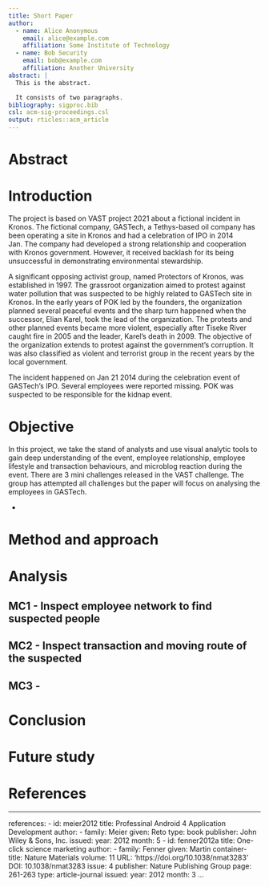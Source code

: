 ```yaml
---
title: Short Paper
author:
  - name: Alice Anonymous
    email: alice@example.com
    affiliation: Some Institute of Technology
  - name: Bob Security
    email: bob@example.com
    affiliation: Another University
abstract: |
  This is the abstract.

  It consists of two paragraphs.
bibliography: sigproc.bib
csl: acm-sig-proceedings.csl
output: rticles::acm_article
---
```


# Abstract

# Introduction 

The project is based on VAST project 2021 about a fictional incident in Kronos. The fictional company, GASTech, a Tethys-based oil company has been operating a site in Kronos and had a celebration of IPO in 2014 Jan. The company had developed a strong relationship and cooperation with Kronos government. However, it received  backlash for its being unsuccessful in demonstrating environmental stewardship. 

A significant opposing activist group, named Protectors of Kronos, was established in 1997. The grassroot organization aimed to protest against water pollution that was suspected to be highly related to GASTech site in Kronos. In the early years of POK led by the founders, the organization planned several peaceful events and the sharp turn happened when the successor, Elian Karel, took the lead of the organization. The protests and other planned events became more violent, especially after Tiseke River caught fire in 2005 and the leader, Karel's death in 2009. The objective of the organization extends to protest against the government's corruption. It was also classified as violent and terrorist group in the recent years by the local government.

The incident happened on Jan 21 2014 during the celebration event of GASTech's IPO. Several employees were reported missing. POK was suspected to be responsible for the kidnap event. 


# Objective

In this project, we take the stand of analysts and use visual analytic tools to gain deep understanding of the event, employee relationship, employee lifestyle and transaction behaviours, and microblog reaction during the event. There are 3 mini challenges released in the VAST challenge. The group has attempted all challenges but the paper will focus on analysing the employees in GASTech.

+ 

# Method and approach

# Analysis

## MC1 - Inspect employee network to find suspected people

## MC2 - Inspect transaction and moving route of the suspected

## MC3 - 

# Conclusion

# Future study

# References

---
references:
- id: meier2012
  title: Professinal Android 4 Application Development
  author: 
  - family: Meier
    given: Reto
  type: book
  publisher: John Wiley & Sons, Inc.
  issued:
    year: 2012
    month: 5
- id: fenner2012a
  title: One-click science marketing
  author:
  - family: Fenner
    given: Martin
  container-title: Nature Materials
  volume: 11
  URL: 'https://doi.org/10.1038/nmat3283'
  DOI: 10.1038/nmat3283
  issue: 4
  publisher: Nature Publishing Group
  page: 261-263
  type: article-journal
  issued:
    year: 2012
    month: 3
...

